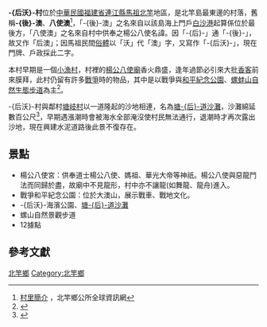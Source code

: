 {{NoteTA
|T=zh-cn:后沃村; zh-hk:后沃村; zh-tw:后沃村;
|1=zh-cn:后沃; zh-hk:后沃; zh-tw:后沃;
|2=zh-cn:后澳; zh-hk:後澳; zh-tw:後澳;
|3=zh-cn:塘后; zh-hk:塘后; zh-tw:塘后;
}}
{{ROC Village or Li Info
| Village/LiName = 后沃
| Village/Li = 村
| City/CountyName = 連江縣
| DivName = 北竿鄉
| OldName = 後澳、八使澳
| AreaTotal = 
| Sub = 
| HouseholdTotal = 
| YearMonth = 
| PopTotal = 
| Male = 100
| Female = 
| Longitude = 
| Latitude = 
| Neighbors = [[塘岐村|塘岐村]]
| MapLocation = 
| Head = 陳鈺麟
| Address = <br>后沃村31號
| Website = 
| Photo = 
| Photo size = 
| Caption = 
| DataSource = 
}}
'''-{后沃}-村'''位於[[中華民國|中華民國]][[福建省_(中華民國)|福建省]][[連江縣_(中華民國)|連江縣]][[馬祖列島|馬祖]][[北竿鄉|北竿]]地區，是北竿島最東邊的村落，舊稱'''-{後}-澳'''、'''八使澳'''<ref>[http://www.beigan.gov.tw/village.htm 村里簡介] {{Wayback|url=http://www.beigan.gov.tw/village.htm |date=20151001133110 }}，北竿鄉公所全球資訊網</ref>，「-{後}-澳」之名來自以該島海上門戶[[白沙港|白沙港]]起算係位於最後方，「八使澳」之名來自村中供奉之楊公八使名諱。因「-{后}-」通「-{後}-」，故又作「后澳」；因馬祖民間[[俗體|俗體]]以「沃」代「澳」字，又寫作「-{后沃}-」，現在門牌、戶政採此二字。

本村早期是一個[[小漁村|小漁村]]，村裡的[[楊公八使廟|楊公八使廟]]香火鼎盛，逢年過節必引來大批[[香客|香客]]前來膜拜，此村仍留有許多[[戰爭|戰爭]]時的物品，其中是以戰爭與[[和平紀念公園|和平紀念公園]]、[[螺蚌山自然生態步道|螺蚌山自然生態步道]]為主<ref>{{Cite web |url=http://www.matsu-nsa.gov.tw/User/Attraction-Content.aspx?a=56&l=1 |title=后沃村-馬祖國家風景區 |accessdate=2012-01-29 |archive-date=2019-06-29 |archive-url=https://web.archive.org/web/20190629144314/https://www.matsu-nsa.gov.tw/user/attraction-content.aspx?a=56&l=1 |dead-url=yes }}</ref>。

-{后沃}-村與鄰村[[塘岐村|塘岐村]]以一道隆起的沙地相連，名為[[塘后道沙|塘-{后}-道沙灘]]，沙灘綿延數百公尺<ref name="臺灣畫刊">{{cite book|title=《臺灣畫刊雜誌》，第 1-12 期|date=1994|publisher=臺灣畫刊社|url=https://books.google.com.tw/books?hl=zh-TW&id=x79YAAAAMAAJ&dq|access-date=2015-09-30|archive-date=2019-06-05|archive-url=https://web.archive.org/web/20190605113550/https://books.google.com.tw/books?hl=zh-TW&id=x79YAAAAMAAJ&dq|dead-url=no}}</ref>，早期遇漲潮時會被海水全部淹沒使村民無法通行，退潮時才再次露出沙地，現在興建水泥道路後此景不復存在。

==景點==
*楊公八使宮：供奉道士楊公八使、媽祖、華光大帝等神祇。楊公八使與惡龍鬥法而同歸於盡，故廟中不見龍形，村中亦不讓龍(如舞龍、龍舟)進入。
*戰爭和平紀念公園：位於大澳山，展示戰車、戰地文化。
*-{后沃}-海濱公園、[[塘后道沙|塘-{后}-道沙灘]]
*螺山自然景觀步道
*12據點

== 參考文獻 ==
{{reflist}}

{{連江縣行政區劃}}

[[Category:中華民國連江縣的村和里|北竿鄉]]

[[Category:北竿鄉|Category:北竿鄉]]